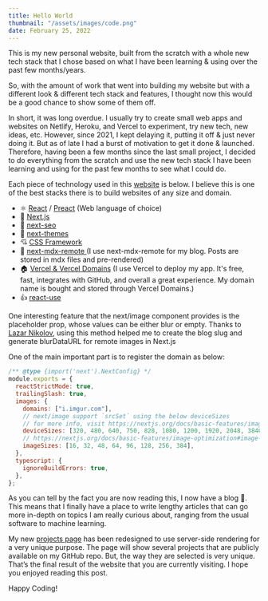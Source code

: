 ```yaml
---
title: Hello World
thumbnail: "/assets/images/code.png"
date: February 25, 2022
---
```


This is my new personal website, built from the scratch with a whole new tech stack that I chose based on what I have been learning & using over the past few months/years.

So, with the amount of work that went into building my website but with a different look & different tech stack and features, I thought now this would be a good chance to show some of them off.

In short, it was long overdue. I usually try to create small web apps and websites on Netlify, Heroku, and Vercel to experiment, try new tech, new ideas, etc. However, since 2021, I kept delaying it, putting it off & just never doing it. But as of late I had a burst of motivation to get it done & launched. Therefore, having been a few months since the last small project, I decided to do everything from the scratch and use the new tech stack I have been learning and using for the past few months to see what I could do.

Each piece of technology used in this [website](https://bobirrahmatov.tech) is below. I believe this is one of the best stacks there is to build websites of any size and domain.

- ⚛️ [React](https://reactjs.org/) / [Preact](https://preactjs.com/) (Web language of choice)
- 💪 [Next.js](https://nextjs.org/)
- 🔎 [next-seo](https://github.com/garmeeh/next-seo)
- 🌙 [next-themes](https://github.com/pacocoursey/next-themes)
- 💘 [CSS Framework](https://chakra-ui.com/)
- 🗼 [next-mdx-remote ](https://github.com/hashicorp/next-mdx-remote/) (I use next-mdx-remote for my blog. Posts are stored in mdx files and pre-rendered)
- 🏠 [Vercel & Vercel Domains](https://vercel.com/dashboard/) (I use Vercel to deploy my app. It's free, fast, integrates with GitHub, and overall a great experience. My domain name is bought and stored through Vercel Domains.)
- 👍 [react-use](https://github.com/streamich/react-use)

One interesting feature that the next/image component provides is the placeholder prop, whose values can be either blur or empty. Thanks to [Lazar Nikolov](https://nikolovlazar.com/blog/generating-blur-for-dynamic-images-nextjs), using this method helped me to create the blog slug and generate blurDataURL for remote images in Next.js

One of the main important part is to register the domain as below:

```javascript
/** @type {import('next').NextConfig} */
module.exports = {
  reactStrictMode: true,
  trailingSlash: true,
  images: {
    domains: ["i.imgur.com"],
    // next/image support `srcSet` using the below deviceSizes
    // for more info, visit https://nextjs.org/docs/basic-features/image-optimization#device-sizes
    deviceSizes: [320, 480, 640, 750, 828, 1080, 1200, 1920, 2048, 3840],
    // https://nextjs.org/docs/basic-features/image-optimization#image-sizes
    imageSizes: [16, 32, 48, 64, 96, 128, 256, 384],
  },
  typescript: {
    ignoreBuildErrors: true,
  },
};
```

As you can tell by the fact you are now reading this, I now have a blog 🎉. This means that I finally have a place to write lengthy articles that can go more in-depth on topics I am really curious about, ranging from the usual software to machine learning.

My new [projects page](/projects) has been redesigned to use server-side rendering for a very unique purpose.
The page will show several projects that are publicly available on my GitHub repo. But, the way they are selected is very unique. That’s the final result of the website that you are currently visiting. I hope you enjoyed reading this post.

Happy Coding!
